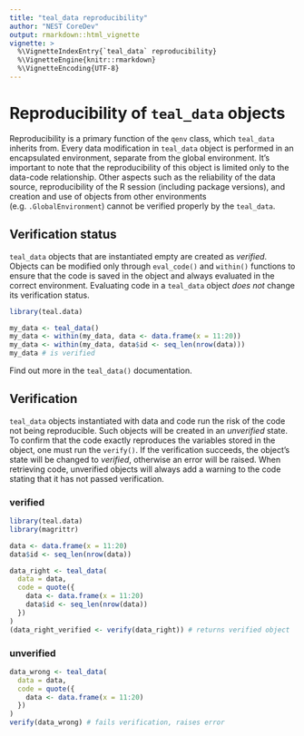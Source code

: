 ```yaml
---
title: "teal_data reproducibility"
author: "NEST CoreDev"
output: rmarkdown::html_vignette
vignette: >
  %\VignetteIndexEntry{`teal_data` reproducibility}
  %\VignetteEngine{knitr::rmarkdown}
  %\VignetteEncoding{UTF-8}
---
```


# Reproducibility of `teal_data` objects

Reproducibility is a primary function of the `qenv` class, which `teal_data` inherits from. Every data modification in `teal_data` object is performed in an encapsulated environment, separate from the global environment. It's important to note that the reproducibility of this object is limited only to the data-code relationship. Other aspects such as the reliability of the data source, reproducibility of the R session (including package versions), and creation and use of objects from other environments (e.g. `.GlobalEnvironment`) cannot be verified properly by the `teal_data`.

## Verification status

`teal_data` objects that are instantiated empty are created as _verified_. Objects can be modified only through `eval_code()` and `within()` functions to ensure that the code is saved in the object and always evaluated in the correct environment. Evaluating code in a `teal_data` object _does not_ change its verification status.

```r
library(teal.data)

my_data <- teal_data()
my_data <- within(my_data, data <- data.frame(x = 11:20))
my_data <- within(my_data, data$id <- seq_len(nrow(data)))
my_data # is verified
```

Find out more in the `teal_data()` documentation.

## Verification

`teal_data` objects instantiated with data and code run the risk of the code not being reproducible.
Such objects will be created in an _unverified_ state. 
To confirm that the code exactly reproduces the variables stored in the object, one must run the `verify()`.
If the verification succeeds, the object's state will be changed to _verified_, otherwise an error will be raised.
When retrieving code, unverified objects will always add a warning to the code stating that it has not passed verification.

### verified

```r
library(teal.data)
library(magrittr)

data <- data.frame(x = 11:20)
data$id <- seq_len(nrow(data))

data_right <- teal_data(
  data = data,
  code = quote({
    data <- data.frame(x = 11:20)
    data$id <- seq_len(nrow(data))
  })
)
(data_right_verified <- verify(data_right)) # returns verified object
```

### unverified

```r
data_wrong <- teal_data(
  data = data,
  code = quote({
    data <- data.frame(x = 11:20)
  })
)
verify(data_wrong) # fails verification, raises error
```

